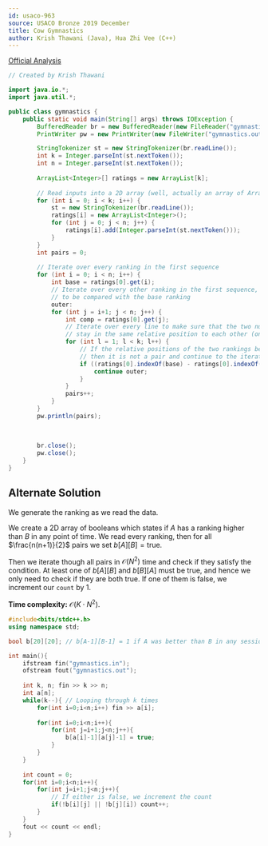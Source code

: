 ```yaml
---
id: usaco-963
source: USACO Bronze 2019 December
title: Cow Gymnastics
author: Krish Thawani (Java), Hua Zhi Vee (C++)
---
```


[Official Analysis](http://www.usaco.org/current/data/sol_gymnastics_bronze_dec19.html)

<LanguageSection>
<JavaSection>

```java
// Created by Krish Thawani

import java.io.*;
import java.util.*;

public class gymnastics {
    public static void main(String[] args) throws IOException {
        BufferedReader br = new BufferedReader(new FileReader("gymnastics.in"));
        PrintWriter pw = new PrintWriter(new FileWriter("gymnastics.out"));

        StringTokenizer st = new StringTokenizer(br.readLine());
        int k = Integer.parseInt(st.nextToken());
        int n = Integer.parseInt(st.nextToken());
        
        ArrayList<Integer>[] ratings = new ArrayList[k];
        
        // Read inputs into a 2D array (well, actually an array of ArrayLists)
        for (int i = 0; i < k; i++) {
            st = new StringTokenizer(br.readLine());
            ratings[i] = new ArrayList<Integer>();
            for (int j = 0; j < n; j++) {
                ratings[i].add(Integer.parseInt(st.nextToken()));
            }
        }
        int pairs = 0;
        
        // Iterate over every ranking in the first sequence
        for (int i = 0; i < n; i++) {
            int base = ratings[0].get(i);
            // Iterate over every other ranking in the first sequence, 
            // to be compared with the base ranking
            outer:
            for (int j = i+1; j < n; j++) {
                int comp = ratings[0].get(j);
                // Iterate over every line to make sure that the two numbers we are comparing
                // stay in the same relative position to each other (one is always greater than the other)
                for (int l = 1; l < k; l++) {
                    // If the relative positions of the two rankings being compared change, 
                    // then it is not a pair and continue to the iteration/comparison
                    if ((ratings[0].indexOf(base) - ratings[0].indexOf(comp)) * (ratings[l].indexOf(base) - ratings[l].indexOf(comp)) < 0) {
                        continue outer;
                    }
                }
                pairs++;
            }
        }
        pw.println(pairs);
        
        
        
        br.close();
        pw.close();
    }
}
```
</JavaSection>

<CPPSection>

## Alternate Solution

We generate the ranking as we read the data.

We create a 2D array of booleans which states if $A$ has a ranking higher than $B$ in any point of time.
We read every ranking, then for all $\frac{n(n+1)}{2}$ pairs we set $b[A][B]=\text{true}$.

Then we iterate though all pairs in $\mathcal{O}(N^2)$ time and check if they satisfy the condition. At least one of $b[A][B]$ and $b[B][A]$ must be true, and hence we only need to check if they are both true. If one of them is false, we increment our $\texttt{count}$ by 1.

**Time complexity:** $\mathcal{O}(K \cdot N^2)$. 

```cpp 
#include<bits/stdc++.h>
using namespace std;

bool b[20][20]; // b[A-1][B-1] = 1 if A was better than B in any session.

int main(){
	ifstream fin("gymnastics.in");
	ofstream fout("gymnastics.out");
	
	int k, n; fin >> k >> n;
	int a[n];
	while(k--){ // Looping through k times
		for(int i=0;i<n;i++) fin >> a[i];
		
		for(int i=0;i<n;i++){
			for(int j=i+1;j<n;j++){
				b[a[i]-1][a[j]-1] = true;
			}
		}
	}
	
	int count = 0;
	for(int i=0;i<n;i++){
		for(int j=i+1;j<n;j++){
			// If either is false, we increment the count
			if(!b[i][j] || !b[j][i]) count++;
		}
	}
	fout << count << endl;
}
```

</CPPSection>
</LanguageSection>
